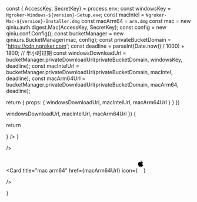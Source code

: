 
  const { AccessKey, SecretKey} = process.env;
  const windowsKey = `Ngroker-Windows-${version}-Setup.exe`;
  const macIntel = `Ngroker-Mac-${version}-Installer.dmg`
  const macArm64 = `arm.dmg`
const mac = new qiniu.auth.digest.Mac(AccessKey, SecretKey);
const config = new qiniu.conf.Config();
const bucketManager = new qiniu.rs.BucketManager(mac, config);
const privateBucketDomain = 'https://cdn.ngroker.com';
const deadline = parseInt(Date.now() / 1000) + 1800; // 半小时过期
const windowsDownloadUrl = bucketManager.privateDownloadUrl(privateBucketDomain, windowsKey, deadline);
const macIntelUrl = bucketManager.privateDownloadUrl(privateBucketDomain, macIntel, deadline);
const macArm64Url = bucketManager.privateDownloadUrl(privateBucketDomain, macArm64, deadline);

return { props: {
windowsDownloadUrl,
macIntelUrl,
macArm64Url
} }
})

  windowsDownloadUrl,
  macIntelUrl,
  macArm64Url
}) {

return <div className="container-fluid h-full grid place-content-center">

<Cards className="transition-transform flex flex-col md:flex-row scale-[300%] md:scale-[240%] lg:scale-[320%]">
  <Card
    title="Windows"
    href={windowsDownloadUrl}
    icon={
      <svg
        height="44"
        viewBox="0 0 24 24"
        xmlns="http://www.w3.org/2000/svg"
      >
        <path
          className="fill-[#f26522]"
          d="M11.35 0H0v11.35h11.35z"
        />
        <path
          className="fill-[#8dc63f]"
          d="M23.88 0H12.53v11.35h11.35z"
        />
        <path
          className="fill-[#00aeef]"
          d="M11.35 12.53H0v11.35h11.35z"
        />
        <path
          className="fill-[#ffc20e]"
          d="M23.88 12.53H12.53v11.35h11.35z"
        />
      </svg>
    }
  />
  <Card
    title="mac intel"
    href={macIntelUrl}
    icon={<svg className="fill-black dark:fill-white" height="44" viewBox="0 0 17 48" xmlns="http://www.w3.org/2000/svg"><path d="m15.5752 19.0792a4.2055 4.2055 0 0 0 -2.01 3.5376 4.0931 4.0931 0 0 0 2.4908 3.7542 9.7779 9.7779 0 0 1 -1.2755 2.6351c-.7941 1.1431-1.6244 2.2862-2.8878 2.2862s-1.5883-.734-3.0443-.734c-1.42 0-1.9252.7581-3.08.7581s-1.9611-1.0589-2.8876-2.3584a11.3987 11.3987 0 0 1 -1.9373-6.1487c0-3.61 2.3464-5.523 4.6566-5.523 1.2274 0 2.25.8062 3.02.8062.734 0 1.8771-.8543 3.2729-.8543a4.3778 4.3778 0 0 1 3.6822 1.841zm-6.8586-2.0456a1.3865 1.3865 0 0 1 -.2527-.024 1.6557 1.6557 0 0 1 -.0361-.337 4.0341 4.0341 0 0 1 1.0228-2.5148 4.1571 4.1571 0 0 1 2.7314-1.4078 1.7815 1.7815 0 0 1 .0361.373 4.1487 4.1487 0 0 1 -.9867 2.587 3.6039 3.6039 0 0 1 -2.5148 1.3236z"></path></svg>}

/>

  <Card
    title="mac arm64"
    href={macArm64Url}
    icon={<svg className="fill-black dark:fill-white" height="44" viewBox="0 0 17 48" xmlns="http://www.w3.org/2000/svg"><path d="m15.5752 19.0792a4.2055 4.2055 0 0 0 -2.01 3.5376 4.0931 4.0931 0 0 0 2.4908 3.7542 9.7779 9.7779 0 0 1 -1.2755 2.6351c-.7941 1.1431-1.6244 2.2862-2.8878 2.2862s-1.5883-.734-3.0443-.734c-1.42 0-1.9252.7581-3.08.7581s-1.9611-1.0589-2.8876-2.3584a11.3987 11.3987 0 0 1 -1.9373-6.1487c0-3.61 2.3464-5.523 4.6566-5.523 1.2274 0 2.25.8062 3.02.8062.734 0 1.8771-.8543 3.2729-.8543a4.3778 4.3778 0 0 1 3.6822 1.841zm-6.8586-2.0456a1.3865 1.3865 0 0 1 -.2527-.024 1.6557 1.6557 0 0 1 -.0361-.337 4.0341 4.0341 0 0 1 1.0228-2.5148 4.1571 4.1571 0 0 1 2.7314-1.4078 1.7815 1.7815 0 0 1 .0361.373 4.1487 4.1487 0 0 1 -.9867 2.587 3.6039 3.6039 0 0 1 -2.5148 1.3236z"></path></svg>}

/>

</Cards>

</div>

}
